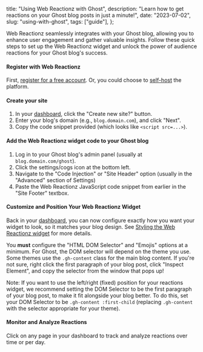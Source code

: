   title: "Using Web Reactionz with Ghost",
  description:
    "Learn how to get reactions on your Ghost blog posts in just a minute!",
  date: "2023-07-02",
  slug: "using-with-ghost",
  tags: ["guide"],
};

Web Reactionz seamlessly integrates with your Ghost blog, allowing you to enhance user engagement and gather valuable insights. Follow these quick steps to set up the Web Reactionz widget and unlock the power of audience reactions for your Ghost blog's success.

#### Register with Web Reactionz

First, [register for a free account](/login). Or, you could choose to [self-host](https://github.com/intersect-software/web-reactionz) the platform.

#### Create your site

1. In your [dashboard](/dashboard), click the "Create new site?" button.
2. Enter your blog's domain (e.g., `blog.domain.com`), and click "Next".
3. Copy the code snippet provided (which looks like `<script src=...>`).

#### Add the Web Reactionz widget code to your Ghost blog

1. Log in to your Ghost blog's admin panel (usually at `blog.domain.com/ghost`).
2. Click the settings/cogs icon at the bottom left.
3. Navigate to the "Code Injection" or "Site Header" option (usually in the "Advanced" section of Settings)
4. Paste the Web Reactionz JavaScript code snippet from earlier in the "Site Footer" textbox.

#### Customize and Position Your Web Reactionz Widget

Back in your [dashboard](/dashboard), you can now configure exactly how you want your widget to look, so it matches your blog design. See [Styling the Web Reactionz widget](/blog/styles) for more details.

You **must** configure the "HTML DOM Selector" and "Emojis" options at a minimum. For Ghost, the DOM selector will depend on the theme you use. Some themes use the `.gh-content` class for the main blog content. If you're not sure, right click the first paragraph of your blog post, click "Inspect Element", and copy the selector from the window that pops up!

Note: If you want to use the left/right (fixed) position for your reactions widget, we recommend setting the DOM Selector to be the first paragraph of your blog post, to make it fit alongside your blog better. To do this, set your DOM Selector to be `.gh-content :first-child` (replacing `.gh-content` with the selector appropriate for your theme).

#### Monitor and Analyze Reactions

Click on any page in your dashboard to track and analyze reactions over time or per day.
